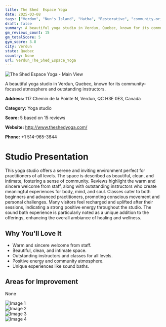 ```yaml
---
title: The Shed  Espace Yoga
date: 2025-03-08
tags: ["Verdun", "Nun's Island", "Hatha", "Restorative", "community-oriented", "intimate", "Verdun"]  
draft: false
summary: A beautiful yoga studio in Verdun, Quebec, known for its community-focused atmosphere and outstanding instructors.
gm_reviews_count: 15
gm_totalScore: 5
gym_score: 3.8
city: Verdun
state: Quebec
country: None
url: Verdun_The_Shed_Espace_Yoga
---
```


<div className="aspect-[16/9] relative my-8">
  <img 
    src="https://lh5.googleusercontent.com/p/AF1QipOpki5ERt94n2qAYhq_rKwyhowiQtvay6lFUVQf=w1920-h1080-k-no"
    alt="The Shed  Espace Yoga - Main View"
    className="object-cover absolute inset-0 w-full h-full rounded-lg"
  />
</div>

A beautiful yoga studio in Verdun, Quebec, known for its community-focused atmosphere and outstanding instructors.

**Address:** 117 Chemin de la Pointe N, Verdun, QC H3E 0E3, Canada

**Category:** Yoga studio

**Score:** 5 based on 15 reviews

**Website:** http://www.theshedyoga.com/

**Phone:** +1 514-965-3644

# Studio Presentation

This yoga studio offers a serene and inviting environment perfect for practitioners of all levels. The space is described as beautiful, clean, and intimate, fostering a sense of community. Reviews highlight the warm and sincere welcome from staff, along with outstanding instructors who create meaningful experiences for body, mind, and soul. Classes cater to both beginners and advanced practitioners, promoting conscious movement and personal challenges. Many visitors feel recharged and uplifted after their sessions, indicating a strong positive energy throughout the studio. The sound bath experience is particularly noted as a unique addition to the offerings, enhancing the overall ambiance of healing and wellness.



## Why You'll Love It

- Warm and sincere welcome from staff.
- Beautiful, clean, and intimate space.
- Outstanding instructors and classes for all levels.
- Positive energy and community atmosphere.
- Unique experiences like sound baths.

## Areas for Improvement

None

<div className="grid grid-cols-1 xl:grid-cols-2 gap-4 my-8">
<div className="aspect-[4/3] relative"><img src="https://lh5.googleusercontent.com/p/AF1QipPLXivq89Yy8Fq2XtPeG_GtCY17gkUTfJ_b8Gjt=w1920-h1080-k-no" alt="Image 1" className="object-cover absolute inset-0 w-full h-full rounded-lg" /></div>
<div className="aspect-[4/3] relative"><img src="https://lh5.googleusercontent.com/p/AF1QipPC2t4L3uGNZy7hk_89OBm2IOI_m704R4CF8LxD=w1920-h1080-k-no" alt="Image 2" className="object-cover absolute inset-0 w-full h-full rounded-lg" /></div>
<div className="aspect-[4/3] relative"><img src="https://lh5.googleusercontent.com/p/AF1QipOJynBw06lqLf0SIub-U1jB_mu3RRktlqbnnEai=w1920-h1080-k-no" alt="Image 3" className="object-cover absolute inset-0 w-full h-full rounded-lg" /></div>
<div className="aspect-[4/3] relative"><img src="https://lh5.googleusercontent.com/p/AF1QipOqAv271zmGjki1cNXuOCnIqzdW0hf9Trua_QoP=w1920-h1080-k-no" alt="Image 4" className="object-cover absolute inset-0 w-full h-full rounded-lg" /></div>
</div>